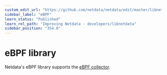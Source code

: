 ```yaml
---
custom_edit_url: "https://github.com/netdata/netdata/edit/master/libnetdata/ebpf/README.md"
sidebar_label: "eBPF"
learn_status: "Published"
learn_rel_path: "Improving Netdata - developers/libnetdata"
sidebar_position: "354.0"
---
```



# eBPF library

Netdata's eBPF library supports the [eBPF collector](/docs/data-collection/monitor-anything/system-metrics/kernel-traces-metrics-ebpf).

